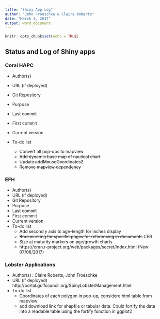 ```yaml
---
title: "Shiny App Log"
author: "John Froeschke & Claire Roberts"
date: "March 3, 2017"
output: word_document
---
```


```r
knitr::opts_chunk$set(echo = TRUE)
```

## Status and Log of Shiny apps

### Coral HAPC
* Author(s)
* URL (if deployed)
* Git Repository
* Purpose
* Last commit
* First commit
* Current version
    
* To-do list
    + Convert all pop-ups to mapview
    + ~~Add dynamic base map of nautical chart~~
    + ~~Update addMouseCoordinates2~~
    + ~~Remove mapview dependency~~
    
### EFH
* Author(s)
* URL (if deployed)
* Git Repository
* Purpose
* Last commit
* First commit
* Current version
* To-do list
    + Add second y axis to age-length for inches display
    + ~~Bookmarking for specific pages for referencing in documents~~ CER
    + Size at maturity markers on age/growth charts
    + https://cran.r-project.org/web/packages/secret/index.html (New 07/06/2017)

### Lobster Applications
* Author(s) : Claire Roberts, John Froeschke
* URL (if deployed) http://portal.gulfcouncil.org/SpinyLobsterManagement.html
* To-do list
    + Coordinates of each polygon in pop-up, considere html table from mapview
    + add download link for shapfile or tabular data.  Could fortify the data into a readable table using the fortify function in ggplot2


